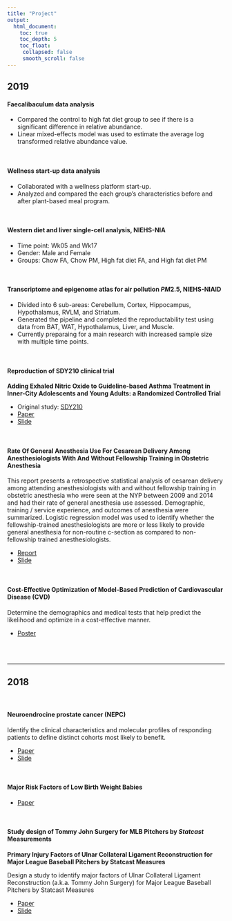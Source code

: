 ```yaml
---
title: "Project"
output:
  html_document:
    toc: true
    toc_depth: 5
    toc_float:
     collapsed: false
     smooth_scroll: false
---
```


<link rel="stylesheet" href="styles.css" type="text/css">

## 2019

#### Faecalibaculum data analysis

+ Compared the control to high fat diet group to see if there is a significant difference in relative abundance.
+ Linear mixed-effects model was used to estimate the average log transformed relative abundance value.

<br>

#### Wellness start-up data analysis

+ Collaborated with a wellness platform start-up.
+ Analyzed and compared the each group's characteristics before and after plant-based meal program.

<br>

#### Western diet and liver single-cell analysis, NIEHS-NIA

+ Time point: Wk05 and Wk17
+ Gender: Male and Female
+ Groups: Chow FA, Chow PM, High fat diet FA, and High fat diet PM

<br>

#### Transcriptome and epigenome atlas for air pollution $PM2.5$, NIEHS-NIAID

+ Divided into 6 sub-areas: Cerebellum, Cortex, Hippocampus, Hypothalamus, RVLM, and Striatum.
+ Generated the pipeline and completed the reproductability test using data from BAT, WAT, Hypothalamus, Liver, and Muscle.
+ Currently preparaing for a main research with increased sample size with multiple time points.

<br>

#### Reproduction of SDY210 clinical trial

**Adding Exhaled Nitric Oxide to Guideline-based Asthma Treatment in Inner-City Adolescents and Young Adults: a Randomized Controlled Trial**

+ Original study: [SDY210](https://www.immport.org/shared/study/SDY210)
+ [Paper](/content/project/SDY210_paper.pdf)
+ [Slide](/content/project/SDY210_slide.pdf)

<br>

#### Rate Of General Anesthesia Use For Cesarean Delivery Among Anesthesiologists With And Without Fellowship Training in Obstetric Anesthesia

This report presents a retrospective statistical analysis of cesarean delivery among attending anesthesiologists with and without fellowship training in obstetric anesthesia who were seen at the NYP between 2009 and 2014 and had their rate of general anesthesia use assessed. Demographic, training / service experience, and outcomes of anesthesia were summarized. Logistic regression model was used to identify whether the fellowship-trained anesthesiologists are more or less likely to provide general anesthesia for non-routine c-section as compared to non-fellowship trained anesthesiologists.

+ [Report](/content/project/anesthesia_paper.pdf)
+ [Slide](/content/project/anesthesia_slide.pdf)

<br>

#### Cost-Effective Optimization of Model-Based Prediction of Cardiovascular Disease (CVD)

Determine the demographics and medical tests that help predict the likelihood and optimize in a cost-effective manner.

+ [Poster](/content/project/CVD_poster.pdf)

<br><br>

***

## 2018

<br>

#### Neuroendrocine prostate cancer (NEPC)

Identify the clinical characteristics and molecular profiles of responding patients to define distinct cohorts most likely to benefit.

+ [Paper](/content/project/NEPC_paper.pdf)
+ [Slide](/content/project/NEPC_slide.pdf)

<br>

#### Major Risk Factors of Low Birth Weight Babies

+ [Paper](/content/project/lowbirthweight.pdf)

<br>

#### Study design of Tommy John Surgery for MLB Pitchers by *Statcast* Measurements

**Primary Injury Factors of Ulnar Collateral Ligament Reconstruction for Major League Baseball Pitchers by Statcast Measures**

Design a study to identify major factors of Ulnar Collateral Ligament Reconstruction (a.k.a. Tommy John Surgery) for Major League Baseball Pitchers by Statcast Measures

+ [Paper](/content/project/TJS_paper.pdf)
+ [Slide](/content/project/TJS_slide.pdf)

